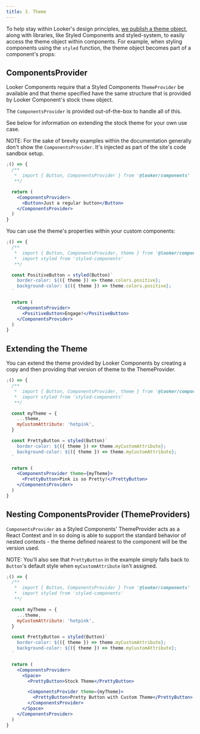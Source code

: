 ```yaml
---
title: 3. Theme
---
```


To help stay within Looker's design principles, [we publish a theme object](https://github.com/looker-open-source/components/blob/main/packages/design-tokens/src/theme.ts), along with libraries, like Styled Components and styled-system, to easily access the theme object within components. For example, when styling components using the `styled` function, the theme object becomes part of a component's props:

## ComponentsProvider

Looker Components require that a Styled Components `ThemeProvider` be available and that theme specified have the same structure that is provided by Looker Component's stock `theme` object.

The `ComponentsProvider` is provided out-of-the-box to handle all of this.

See below for information on extending the stock theme for your own use case.

NOTE: For the sake of brevity examples within the documentation generally don't show the `ComponentsProvider`. It's injected as part of the site's code sandbox setup.

```jsx
;() => {
  /**
   *  import { Button, ComponentsProvider } from '@looker/components'
   **/

  return (
    <ComponentsProvider>
      <Button>Just a regular button</Button>
    </ComponentsProvider>
  )
}
```

You can use the theme's properties within your custom components:

```jsx
;() => {
  /**
   *  import { Button, ComponentsProvider, theme } from '@looker/components'
   *  import styled from 'styled-components'
   **/

  const PositiveButton = styled(Button)`
    border-color: ${({ theme }) => theme.colors.positive};
    background-color: ${({ theme }) => theme.colors.positive};
  `

  return (
    <ComponentsProvider>
      <PositiveButton>Engage!</PositiveButton>
    </ComponentsProvider>
  )
}
```

## Extending the Theme

You can extend the theme provided by Looker Components by creating a copy and then providing that version of theme to the ThemeProvider.

```jsx
;() => {
  /**
   *  import { Button, ComponentsProvider, theme } from '@looker/components'
   *  import styled from 'styled-components'
   **/

  const myTheme = {
    ...theme,
    myCustomAttribute: 'hotpink',
  }

  const PrettyButton = styled(Button)`
    border-color: ${({ theme }) => theme.myCustomAttribute};
    background-color: ${({ theme }) => theme.myCustomAttribute};
  `

  return (
    <ComponentsProvider theme={myTheme}>
      <PrettyButton>Pink is so Pretty!</PrettyButton>
    </ComponentsProvider>
  )
}
```

## Nesting ComponentsProvider (ThemeProviders)

`ComponentsProvider` as a Styled Components' ThemeProvider acts as a React Context and in so doing is able to support the standard behavior of nested contexts - the theme defined nearest to the component will be the version used.

NOTE: You'll also see that `PrettyButton` in the example simply falls back to `Button`'s default style when `myCustomAttribute` isn't assigned.

```jsx
;() => {
  /**
   *  import { Button, ComponentsProvider } from '@looker/components'
   *  import styled from 'styled-components'
   **/

  const myTheme = {
    ...theme,
    myCustomAttribute: 'hotpink',
  }

  const PrettyButton = styled(Button)`
    border-color: ${({ theme }) => theme.myCustomAttribute};
    background-color: ${({ theme }) => theme.myCustomAttribute};
  `

  return (
    <ComponentsProvider>
      <Space>
        <PrettyButton>Stock Theme</PrettyButton>

        <ComponentsProvider theme={myTheme}>
          <PrettyButton>Pretty Button with Custom Theme</PrettyButton>
        </ComponentsProvider>
      </Space>
    </ComponentsProvider>
  )
}
```
